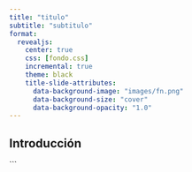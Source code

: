 ```yaml
---
title: "titulo"
subtitle: "subtitulo"
format:
  revealjs:
    center: true
    css: [fondo.css]
    incremental: true
    theme: black
    title-slide-attributes:
      data-background-image: "images/fn.png"
      data-background-size: "cover"
      data-background-opacity: "1.0"
---
```


## Introducción

<script>
    document.addEventListener('DOMContentLoaded', (event) => {
        const synth = window.speechSynthesis;
        let utterance;
        let speaking = false;
        let paused = false;

        // Función para leer contenido incremental (fragmentos)
        const readIncrementalContent = (element) => {
            if (utterance && synth.speaking) {
                synth.cancel();
            }
            let textToRead = element.textContent;

            if (textToRead.trim() !== '') {
                utterance = new SpeechSynthesisUtterance(textToRead);

                // Configuración de la voz (opcional)
                const voices = synth.getVoices();
                const voice = voices.find(v => v.lang === 'es-ES' || v.lang.startsWith('es-')); // Busca una voz en español
                if (voice) {
                    utterance.voice = voice;
                }

                utterance.volume = 1; // Volumen máximo
                utterance.rate = 1;   // Velocidad normal
                utterance.pitch = 1;  // Tono normal

                synth.speak(utterance);
            }
        };

        // Función para leer el contenido visible de la diapositiva actual
        const readCurrentSlide = () => {
            if (utterance && synth.speaking) {
                synth.cancel();
            }
            const currentSlide = document.querySelector('.present');
            const visibleElements = currentSlide.querySelectorAll('h1, h2, h3, h4, h5, h6, p, li:not([aria-hidden="true"]):not(.fragment)');
            let textToRead = '';

            visibleElements.forEach((el) => {
                if (getComputedStyle(el).display !== 'none') {
                    textToRead += el.textContent + ' ';
                }
            });

            if (textToRead.trim() !== '') {
                utterance = new SpeechSynthesisUtterance(textToRead);

                // Configuración de la voz (opcional)
                const voices = synth.getVoices();
                const voice = voices.find(v => v.lang === 'es-ES' || v.lang.startsWith('es-')); // Busca una voz en español
                if (voice) {
                    utterance.voice = voice;
                }

                utterance.volume = 1; // Volumen máximo
                utterance.rate = 1;   // Velocidad normal
                utterance.pitch = 1;  // Tono normal

                synth.speak(utterance);
            }
        };

        // Controlar la reproducción con la tecla 'q'
        document.addEventListener('keydown', (event) => {
            if (event.key.toLowerCase() === 'q') {
                if (paused) {
                    synth.resume();
                    paused = false;
                } else {
                    synth.pause();
                    paused = true;
                }
            }
        });

        // Leer automáticamente al cambiar de diapositiva
        Reveal.on('slidechanged', (event) => {
            readCurrentSlide();
        });

        // Leer fragmentos cuando se muestren
        Reveal.on('fragmentshown', (event) => {
            readIncrementalContent(event.fragment);
        });

        // Controlar la reproducción con un botón (opcional)
        const playButton = document.createElement('button');
        playButton.textContent = 'Reproducir';
        playButton.style.position = 'fixed';
        playButton.style.bottom = '20px';
        playButton.style.right = '20px';
        playButton.style.zIndex = '1000';
        playButton.style.padding = '10px 20px';
        playButton.style.fontSize = '16px';
        playButton.style.backgroundColor = '#007bff';
        playButton.style.color = 'white';
        playButton.style.border = 'none';
        playButton.style.borderRadius = '5px';
        playButton.style.cursor = 'pointer';
        document.body.appendChild(playButton);

        playButton.addEventListener('click', () => {
            if (synth.speaking) {
                synth.cancel();
                playButton.textContent = 'Reproducir';
            } else {
                readCurrentSlide();
                playButton.textContent = 'Detener';
            }
        });

        // Inicializar reveal.js (si no está ya inicializado)
        Reveal.initialize();
    });
</script>
```
